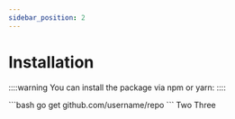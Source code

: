 ```yaml
---
sidebar_position: 2
---
```



# Installation
::::warning
You can install the package via npm or yarn:
::::

<Tabs>
  <TabItem value="1" label="one">
    ```bash
    go get github.com/username/repo
    ```
  </TabItem>
  <TabItem value="2" label="two">
    Two
  </TabItem>
  <TabItem value="3" label="three">
    Three
  </TabItem>
</Tabs>